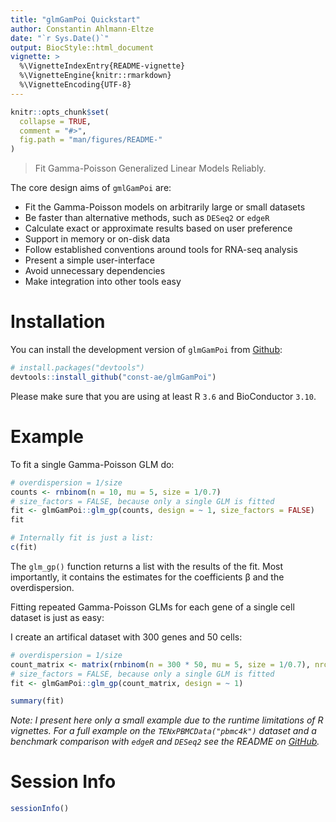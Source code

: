 ```yaml
---
title: "glmGamPoi Quickstart"
author: Constantin Ahlmann-Eltze
date: "`r Sys.Date()`"
output: BiocStyle::html_document
vignette: >
  %\VignetteIndexEntry{README-vignette}
  %\VignetteEngine{knitr::rmarkdown}
  %\VignetteEncoding{UTF-8}
---
```


```r
knitr::opts_chunk$set(
  collapse = TRUE,
  comment = "#>",
  fig.path = "man/figures/README-"
)
```


> Fit Gamma-Poisson Generalized Linear Models Reliably.

The core design aims of `gmlGamPoi` are:

* Fit the Gamma-Poisson models on arbitrarily large or small datasets
* Be faster than alternative methods, such as `DESeq2` or `edgeR`
* Calculate exact or approximate results based on user preference
* Support in memory or on-disk data
* Follow established conventions around tools for RNA-seq analysis
* Present a simple user-interface
* Avoid unnecessary dependencies
* Make integration into other tools easy


# Installation

You can install the development version of `glmGamPoi` from [Github](https://github.com/const-ae/glmGamPoi):

``` r
# install.packages("devtools")
devtools::install_github("const-ae/glmGamPoi")
```

Please make sure that you are using at least R `3.6` and
BioConductor `3.10`.


# Example

To fit a single Gamma-Poisson GLM do:

```r
# overdispersion = 1/size
counts <- rnbinom(n = 10, mu = 5, size = 1/0.7)
# size_factors = FALSE, because only a single GLM is fitted
fit <- glmGamPoi::glm_gp(counts, design = ~ 1, size_factors = FALSE)
fit

# Internally fit is just a list:
c(fit)
```

The `glm_gp()` function returns a list with the results of the fit. Most importantly, it contains the estimates for the coefficients β and the overdispersion.

Fitting repeated Gamma-Poisson GLMs for each gene of a single cell dataset is just as easy:

I create an artifical dataset with 300 genes and 50 cells:

```r
# overdispersion = 1/size
count_matrix <- matrix(rnbinom(n = 300 * 50, mu = 5, size = 1/0.7), nrow = 300, ncol = 50)
# size_factors = FALSE, because only a single GLM is fitted
fit <- glmGamPoi::glm_gp(count_matrix, design = ~ 1)

summary(fit)
```


*Note: I present here only a small example due to the runtime limitations of R vignettes. For a full example on the `TENxPBMCData("pbmc4k")` dataset and a benchmark comparison with `edgeR` and `DESeq2` see the README on [GitHub](https://github.com/const-ae/glmGamPoi).*


# Session Info

```r
sessionInfo()
```


